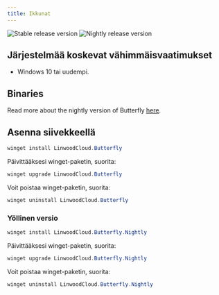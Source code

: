 ```yaml
---
title: Ikkunat
---
```


![Stable release version](https://img.shields.io/badge/dynamic/yaml?color=c4840d&label=Stable&query=%24.version&url=https%3A%2F%2Fraw.githubusercontent.com%2FLinwoodDev%2Fbutterfly%2Fstable%2Fapp%2Fpubspec.yaml&style=for-the-badge)
![Nightly release version](https://img.shields.io/badge/dynamic/yaml?color=f7d28c&label=Nightly&query=%24.version&url=https%3A%2F%2Fraw.githubusercontent.com%2FLinwoodDev%2Fbutterfly%2Fnightly%2Fapp%2Fpubspec.yaml&style=for-the-badge)


## Järjestelmää koskevat vähimmäisvaatimukset

- Windows 10 tai uudempi.

## Binaries

<Tabs>
<TabItem label="Stable">
  <CardGrid>
    <DownloadButton after="/downloads/post-windows" href="https://github.com/LinwoodDev/butterfly/releases/download/stable/linwood-butterfly-windows-setup-x86_64.exe" title="Setup (x86_64)"/>
    <DownloadButton after="/downloads/post-windows" href="https://github.com/LinwoodDev/butterfly/releases/download/stable/linwood-butterfly-windows-x86_64.zip" title="Portable (x86_64)"/>
  </CardGrid>
</TabItem>
<TabItem label="Nightly">
  <CardGrid>
    <DownloadButton after="/downloads/post-windows" href="https://github.com/LinwoodDev/butterfly/releases/download/nightly/linwood-butterfly-windows-setup-x86_64.exe" title="Setup (x86_64)"/>
    <DownloadButton after="/downloads/post-windows" href="https://github.com/LinwoodDev/butterfly/releases/download/nightly/linwood-butterfly-windows-x86_64.zip" title="Portable (x86_64)"/>
  </CardGrid>
</TabItem>
</Tabs>

Read more about the nightly version of Butterfly [here](/community/nightly).

## Asenna siivekkeellä

```powershell
winget install LinwoodCloud.Butterfly
```

Päivittääksesi winget-paketin, suorita:

```powershell
winget upgrade LinwoodCloud.Butterfly
```

Voit poistaa winget-paketin, suorita:

```powershell
winget uninstall LinwoodCloud.Butterfly
```

### Yöllinen versio

```powershell
winget install LinwoodCloud.Butterfly.Nightly
```

Päivittääksesi winget-paketin, suorita:

```powershell
winget upgrade LinwoodCloud.Butterfly.Nightly
```

Voit poistaa winget-paketin, suorita:

```powershell
winget uninstall LinwoodCloud.Butterfly.Nightly
```
